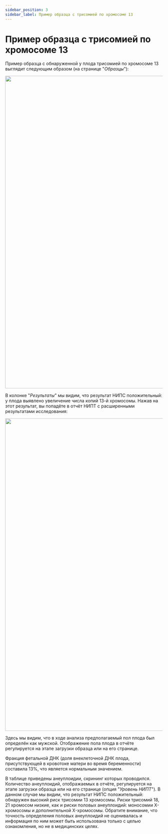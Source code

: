 ```yaml
---
sidebar_position: 3
sidebar_label: Пример образца с трисомией по хромосоме 13
---
```


# Пример образца с трисомией по хромосоме 13

Пример образца с обнаруженной у плода трисомией по хромосоме 13 выглядит следующим
образом (на странице "*Образцы*"):

<p align="center">
<img src={require('/img/rus/t13.png').default} width="1000"/>
</p>

В колонке "*Результаты*" мы видим, что результат НИПС положительный: у плода выявлено увеличение числа копий
13-й хромосомы. Нажав на этот результат, вы попадёте в отчёт НИПТ с расширенными результатами исследования:

<p align="center">
<img src={require('/img/rus/t13_result.png').default} width="1000"/>
</p>

Здесь мы видим, что в ходе анализа предполагаемый пол плода был определён как мужской. Отображение пола
плода в отчёте регулируется на этапе загрузки образца или на его странице.

Фракция фетальной ДНК (доля внеклеточной ДНК плода, присутствующей в
кровотоке матери во время беременности) составила 13%, что является нормальным значением.

В таблице приведены анеуплоидии, скрининг которых проводился. Количество анеуплоидий, отображаемых в отчёте,
регулируется на этапе загрузки образца или на его странице (опция "*Уровень НИПТ*"). В данном случае мы видим,
что результат НИПС положительный: обнаружен высокий риск трисомии 13 хромосомы. Риски трисомий 18, 21
хромосом низкие, как и риски половых анеуплоидий: моносомии X-хромосомы и дополнительной X-хромосомы.
Обратите внимание, что точность определения половых анеуплоидий не оценивалась и информация по ним может
быть использована только с целью ознакомления, но не в медицинских целях.
